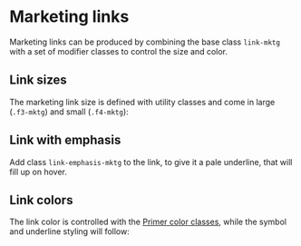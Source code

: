 

<Meta of={MarketingStories} />

# Marketing links

Marketing links can be produced by combining the base class `link-mktg` with a set of modifier classes to control the size and color.

<Canvas of={MarketingStories.Link} />

## Link sizes

The marketing link size is defined with utility classes and come in large (`.f3-mktg`) and small (`.f4-mktg`):

## Link with emphasis

Add class `link-emphasis-mktg` to the link, to give it a pale underline, that will fill up on hover.

<Canvas of={MarketingStories.LinkEmphasis} />

## Link colors

The link color is controlled with the [Primer color classes](/utilities/colors), while the symbol and underline styling will follow:

<Canvas of={MarketingStories.LinkColors} />
